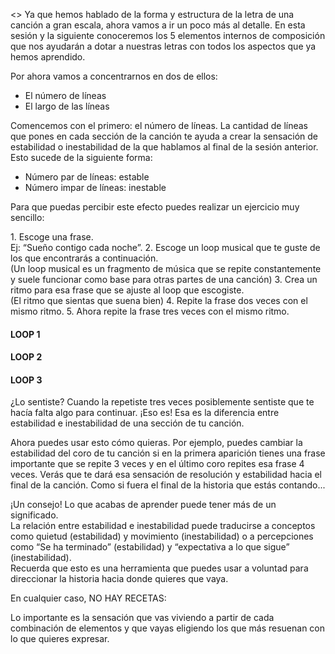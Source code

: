 
<>
Ya que hemos hablado de la forma y estructura de la letra de una canción a gran escala, ahora vamos a ir un poco más al detalle. En esta sesión y la siguiente conoceremos los 5 elementos internos de composición que nos ayudarán a dotar a nuestras letras con todos los aspectos que ya hemos aprendido.

Por ahora vamos a concentrarnos en dos de ellos:

*	El número de líneas
*	El largo de las líneas

Comencemos con el primero: el número de líneas.
La cantidad de líneas que pones en cada sección de la canción te ayuda a crear la sensación de estabilidad o inestabilidad de la que hablamos al final de la sesión anterior. Esto sucede de la siguiente forma:

*	Número par de líneas: estable
*	Número impar de líneas: inestable

Para que puedas percibir este efecto puedes realizar un ejercicio muy sencillo:

<div className="block px-10 bg-primary/20 py-4 pb-8 w-2/3 mx-auto rounded-lg text-primary">
1.	Escoge una frase.<br/>Ej: “Sueño contigo cada noche”.
2.	Escoge un loop musical que te guste de los que encontrarás a continuación.<br/>(Un loop musical es un fragmento de música que se repite constantemente y suele funcionar como base para otras partes de una canción)
3.	Crea un ritmo para esa frase que se ajuste al loop que escogiste.<br/>(El ritmo que sientas que suena bien)
4.	Repite la frase dos veces con el mismo ritmo.
5.	Ahora repite la frase tres veces con el mismo ritmo.
<div className="flex justify-evenly gap-2 ">
  <div className="flex flex-col justify-center gap-3">
    <h4 className="my-0 text-center text-foreground">LOOP 1</h4>
    <PlayButton file="/loop1-rock.mp3" fileName="Loop 1 - Rock"/>
  </div>
  <div className="flex flex-col justify-center gap-3">
    <h4 className="my-0 text-center text-foreground">LOOP 2</h4>
    <PlayButton file="/loop2-funk.mp3" fileName="Loop 2 - Funk"/>
  </div>
  <div className="flex flex-col justify-center gap-3">
    <h4 className="my-0 text-center text-foreground">LOOP 3</h4>
    <PlayButton file="/loop3-hiphop.mp3" fileName="Loop 3 - Hip Hop"/>
  </div>
</div>
</div>

¿Lo sentiste? Cuando la repetiste tres veces posiblemente sentiste que te hacía falta algo para continuar. ¡Eso es! Esa es la diferencia entre estabilidad e inestabilidad de una sección de tu canción.

Ahora puedes usar esto cómo quieras. Por ejemplo, puedes cambiar la estabilidad del coro de tu canción si en la primera aparición tienes una frase importante que se repite 3 veces y en el último coro repites esa frase 4 veces. Verás que te dará esa sensación de resolución y estabilidad hacia el final de la canción. Como si fuera el final de la historia que estás contando...

¡Un consejo! Lo que acabas de aprender puede tener más de un significado.<br/>La relación entre estabilidad e inestabilidad puede traducirse a conceptos como quietud (estabilidad) y movimiento (inestabilidad) o a percepciones como “Se ha terminado” (estabilidad) y “expectativa a lo que sigue” (inestabilidad).<br/>Recuerda que esto es una herramienta que puedes usar a voluntad para direccionar la historia hacia donde quieres que vaya. 

<p className="text-center block bg-primary/20 py-10 mx-auto rounded-lg text-foreground/70">
<span className="text-primary font-bold">En cualquier caso, NO HAY RECETAS:</span><br/>

Lo importante es la sensación que vas viviendo a partir de cada combinación de elementos y que vayas eligiendo los que más resuenan con lo que quieres expresar.
</p>
</>